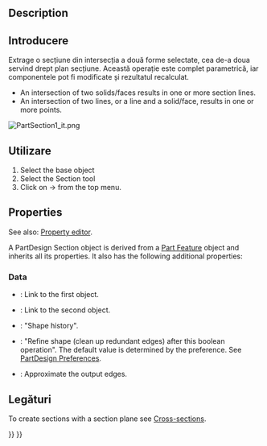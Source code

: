 <languages/>

{{Docnav
|[[Part_Sweep|Sweep]]
|[[Part_CrossSections|CrossSections]]
|[[Part_Workbench|Part]]
|IconL=Part_Sweep.svg
|IconR=Part_CrossSections.svg
|IconC=Workbench_Part.svg
}}

<div class="mw-translate-fuzzy">
{{GuiCommand|Name=Part Section|MenuLocation=Part → Section|Workbenches=[[Part_Workbench|Part]]|SeeAlso=[[Part_SectionCross|Cross-sections]]}}
</div>

==Description== 

<div class="mw-translate-fuzzy">
==Introducere==
Extrage o secțiune din intersecția a două forme selectate, cea de-a doua servind drept plan secțiune. Această operație este complet parametrică, iar componentele pot fi modificate și rezultatul recalculat.
</div>

* An intersection of two solids/faces results in one or more section lines.
* An intersection of two lines, or a line and a solid/face, results in one or more points.

[[Image:PartSection1_it.png]]
{{Caption|A cube sectioned with a cylinder}}

<span id="Usage"></span>
<div class="mw-translate-fuzzy">
==Utilizare==
</div>

<div class="mw-translate-fuzzy">
# Select the base object
# Select the Section tool
# Click on {{KEY|Part}}  →  {{KEY|[[Image:Part Section.png|24px]]  Section}}  from the top menu.
</div>

==Properties==

See also: [[Property_editor|Property editor]].

A PartDesign Section object is derived from a [[Part_Feature|Part Feature]] object and inherits all its properties. It also has the following additional properties:

===Data===

{{Properties_Title|Base}}

* {{PropertyData|Base|Link}}: Link to the first object.
* {{PropertyData|Tool|Link}}: Link to the second object.

{{Properties_Title|Boolean}}

* {{PropertyData|History|ShapeHistory|hidden}}: "Shape history".
* {{PropertyData|Refine|Bool}}: "Refine shape (clean up redundant edges) after this boolean operation". The default value is determined by the {{MenuCommand|Automatically refine model after sketch-based operation}} preference. See [[PartDesign_Preferences#General|PartDesign Preferences]].

{{Properties_Title|Section}}

* {{PropertyData|Approximation|Bool}}: Approximate the output edges.

<span id="Links"></span>
==Legături==

<div class="mw-translate-fuzzy">
To create sections with a section plane see [[Part_SectionCross|Cross-sections]].
</div>


{{Docnav
|[[Part_Sweep|Sweep]]
|[[Part_CrossSections|CrossSections]]
|[[Part_Workbench|Part]]
|IconL=Part_Sweep.svg
|IconR=Part_CrossSections.svg
|IconC=Workbench_Part.svg
}}

{{Part Tools navi{{#translation:}}}}
{{Userdocnavi{{#translation:}}}}
{{clear}}